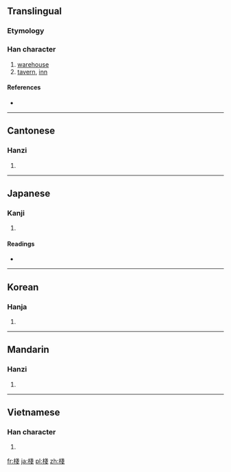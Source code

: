 {{also|栈|桟}}
==Translingual==

===Etymology===
{{Han compound|木|戔|c1=s|c2=p|t1=wood|ls=psc}}

===Han character===
{{Han char|rn=75|rad=木|as=08|sn=12|four=4395<sub>3</sub>|canj=木戈戈 (DII)}}

# [[warehouse]]
# [[tavern]], [[inn]]

====References====
* {{Han ref|kx=0533.240|dkj=14963|dj=0921.210|hdz=21229.080|uh=68E7|ud=26855|bh=B4CC|bd=46284}}

----

==Cantonese==

===Hanzi===
{{yue-hanzi|jyut=|y=jaan6|sim=栈}}

# {{defn|lang=yue|sort=木08}}

----

==Japanese==

===Kanji===
{{ja-kanji|grade=|rs=木08}}

# {{defn|lang=ja|sort=木08}}

====Readings====
* {{ja-readings|on=[[さん]] (san), [[せん]] (sen)|kun=[[かけはし]] (kakehashi), [[たな]] (tana)}}

----

==Korean==

===Hanja===
{{ko-hanja|hangeul=[[잔]], [[전]]|eumhun=|rv=jan, jeon|mr=chan, chŏn|y=can, cen}}

# {{defn|lang=ko|sort=木08}}

----

==Mandarin==

===Hanzi===
{{cmn-hanzi|sim=栈|pin=[[zhàn]] ([[zhan4]])|wg=chan<sup>4</sup>}}

# {{defn|lang=cmn|sort=木08}}

----

==Vietnamese==

===Han character===
{{vi-hantu|sạn, xiễn, trăn, chăn|rs=木08}}

# {{defn|lang=vi|sort=木08}}

[[fr:棧]]
[[ja:棧]]
[[pl:棧]]
[[zh:棧]]
